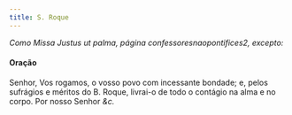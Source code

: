 ```yaml
---
title: S. Roque
---
```


<em>Como Missa Justus ut palma, página confessoresnaopontifices2, excepto:</em>

<h4 class="text-center">Oração</h4>
<div class="container-fluid">
  <div class="row">
    <div class="col-6 dropcaps text-justify"></div>
    <div class="col-6 dropcaps text-justify">
      Senhor, Vos rogamos, o vosso povo com incessante bondade; e, pelos
      sufrágios e méritos do B. Roque, livrai-o de todo o contágio na alma e no
      corpo. Por nosso Senhor <em>&c.</em>
    </div>
  </div>
</div>
